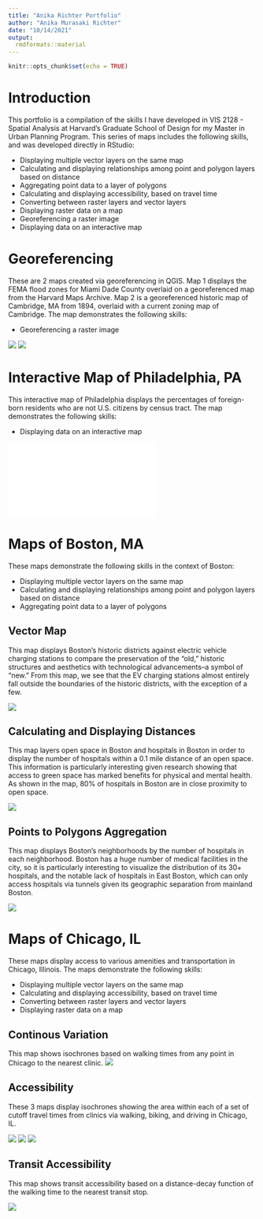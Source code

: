 ```yaml
---
title: "Anika Richter Portfolio"
author: "Anika Murasaki Richter"
date: "10/14/2021"
output: 
  rmdformats::material
---
```


```r
knitr::opts_chunk$set(echo = TRUE)
```

# Introduction

This portfolio is a compilation of the skills I have developed in VIS 2128 - Spatial Analysis at Harvard's Graduate School of Design for my Master in Urban Planning Program. This series of maps includes the following skills, and was developed directly in RStudio:

* Displaying multiple vector layers on the same map
* Calculating and displaying relationships among point and polygon layers based on distance
* Aggregating point data to a layer of polygons
* Calculating and displaying accessibility, based on travel time
* Converting between raster layers and vector layers
* Displaying raster data on a map
* Georeferencing a raster image
* Displaying data on an interactive map

# Georeferencing
These are 2 maps created via georeferencing in QGIS. Map 1 displays the FEMA flood zones for Miami Dade County overlaid on a georeferenced map from the Harvard Maps Archive. Map 2 is a georeferenced historic map of Cambridge, MA from 1894, overlaid with a current zoning map of Cambridge. The map demonstrates the following skills:

* Georeferencing a raster image

[![](thumbnails/miamiflood.png)](https://anikarichter.github.io/R_Portfolio/fullsize/VIS2128_Miami_floodzones.png){target="_blank"}
[![](thumbnails/cambridge_zone.png)](https://anikarichter.github.io/R_Portfolio/fullsize/1894_zoning.jpg){target="_blank"}

# Interactive Map of Philadelphia, PA
This interactive map of Philadelphia displays the percentages of foreign-born residents who are not U.S. citizens by census tract. The map demonstrates the following skills: 

* Displaying data on an interactive map

[![](thumbnails/phil_foreignborn_citizenship.html)](https://anikarichter.github.io/R_Portfolio/fullsize/phil_foreignborn_citizenship.html){target="_blank"}

# Maps of Boston, MA

These maps demonstrate the following skills in the context of Boston:

* Displaying multiple vector layers on the same map
* Calculating and displaying relationships among point and polygon layers based on distance
* Aggregating point data to a layer of polygons

## Vector Map
This map displays Boston's historic districts against electric vehicle charging stations to compare the preservation of the "old," historic structures and aesthetics with technological advancements--a symbol of "new." From this map, we see that the EV charging stations almost entirely fall outside the boundaries of the historic districts, with the exception of a few.

[![](thumbnails/vectormap.png)](https://anikarichter.github.io/R_Portfolio/fullsize/vectormap.pdf){target="_blank"}

## Calculating and Displaying Distances
This map layers open space in Boston and hospitals in Boston in order to display the number of hospitals within a 0.1 mile distance of an open space. This information is particularly interesting given research showing that access to green space has marked benefits for physical and mental health. As shown in the map, 80% of hospitals in Boston are in close proximity to open space.

[![](thumbnails/point_poly.png)](https://anikarichter.github.io/R_Portfolio/fullsize/point_poly_dist.png){target="_blank"}

## Points to Polygons Aggregation
This map displays Boston's neighborhoods by the number of hospitals in each neighborhood. Boston has a huge number of medical facilities in the city, so it is particularly interesting to visualize the distribution of its 30+ hospitals, and the notable lack of hospitals in East Boston, which can only access hospitals via tunnels given its geographic separation from mainland Boston. 

[![](thumbnails/hospitals_polygon.png)](https://anikarichter.github.io/R_Portfolio/fullsize/hospitals_polygon.png){target="_blank"}

# Maps of Chicago, IL
These maps display access to various amenities and transportation in Chicago, Illinois. The maps demonstrate the following skills:

* Displaying multiple vector layers on the same map
* Calculating and displaying accessibility, based on travel time
* Converting between raster layers and vector layers
* Displaying raster data on a map

## Continous Variation
This map shows isochrones based on walking times from any point in Chicago to the nearest clinic.
[![](thumbnails/walktimetoclinics1.png)](https://anikarichter.github.io/R_Portfolio/fullsize/walktimetoclinics1.png){target="_blank"}

## Accessibility
These 3 maps display isochrones showing the area within each of a set of cutoff travel times from clinics via walking, biking, and driving in Chicago, IL.

[![](thumbnails/walkingtimetoclinic2.png)](https://anikarichter.github.io/R_Portfolio/fullsize/walkingtimetoclinic2.png){target="_blank"}
[![](thumbnails/biketraveltoclinics.png)](https://anikarichter.github.io/R_Portfolio/fullsize/biketraveltoclinics.png){target="_blank"}
[![](thumbnails/cartimetoclinics.png)](https://anikarichter.github.io/R_Portfolio/fullsize/cartimetoclinics.png){target="_blank"}

## Transit Accessibility
This map shows transit accessibility based on a distance-decay function of the walking time to the nearest transit stop.

[![](thumbnails/heat_map.png)](https://anikarichter.github.io/R_Portfolio/fullsize/heat_map.png){target="_blank"}
